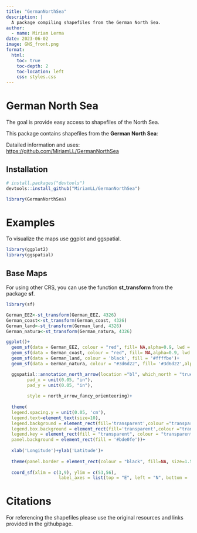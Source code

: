 ```yaml
---
title: "GermanNorthSea"
description: |
  A package compiling shapefiles from the German North Sea.
author:
  - name: Miriam Lerma
date: 2023-06-02
image: GNS_front.png
format:
  html:
    toc: true
    toc-depth: 2
    toc-location: left
    css: styles.css
---
```


# German North Sea

The goal is provide easy access to shapefiles of the North Sea.

This package contains shapefiles from the **German North Sea**: <br>

Datailed information and uses: <https://github.com/MiriamLL/GermanNorthSea>

## Installation

```r
# install.packages("devtools")
devtools::install_github("MiriamLL/GermanNorthSea")
```

```r
library(GermanNorthSea)
```

# Examples

To visualize the maps use ggplot and ggspatial.

```r
library(ggplot2)
library(ggspatial)
```

## Base Maps

For using other CRS, you can use the function **st_transform** from the package **sf**.

```r
library(sf)
```

```r
German_EEZ<-st_transform(German_EEZ, 4326)
German_coast<-st_transform(German_coast, 4326)
German_land<-st_transform(German_land, 4326)
German_natura<-st_transform(German_natura, 4326)
```

```r
ggplot()+
  geom_sf(data = German_EEZ, colour = "red", fill= NA,alpha=0.9, lwd = 0.5)+
  geom_sf(data = German_coast, colour = "red", fill= NA,alpha=0.9, lwd = 0.5,linetype="dashed")+
  geom_sf(data = German_land, colour = 'black', fill = '#ffffbe')+
  geom_sf(data = German_natura, colour = "#3d6d22", fill= '#3d6d22',alpha=0.2, lwd = 0.5)+

  ggspatial::annotation_north_arrow(location ="bl", which_north = "true", 
        pad_x = unit(0.05, "in"), 
        pad_y = unit(0.05, "in"),
        
        style = north_arrow_fancy_orienteering)+
  
  theme(
  legend.spacing.y = unit(0.05, 'cm'),
  legend.text=element_text(size=10),
  legend.background = element_rect(fill='transparent',colour ="transparent"),
  legend.box.background = element_rect(fill='transparent',colour ="transparent"),
  legend.key = element_rect(fill = "transparent", colour = "transparent"),
  panel.background = element_rect(fill = '#bde0fe'))+
  
  xlab('Longitude')+ylab('Latitude')+
  
  theme(panel.border = element_rect(colour = "black", fill=NA, size=1.5))+
  
  coord_sf(xlim = c(3,9), ylim = c(53,56),
                    label_axes = list(top = "E", left = "N", bottom = 'E', right='N'))
```

# Citations

For referencing the shapefiles please use the original resources and links provided in the githubpage.
